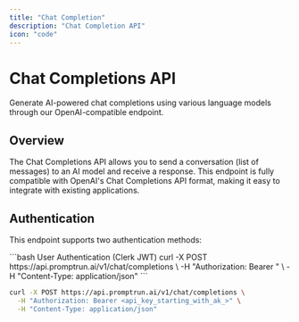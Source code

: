 ```yaml
---
title: "Chat Completion"
description: "Chat Completion API"
icon: "code"
---
```


# Chat Completions API

Generate AI-powered chat completions using various language models through our OpenAI-compatible endpoint.

## Overview

The Chat Completions API allows you to send a conversation (list of messages) to an AI model and receive a response. This endpoint is fully compatible with OpenAI's Chat Completions API format, making it easy to integrate with existing applications.

## Authentication

This endpoint supports two authentication methods:

<CodeGroup>
```bash User Authentication (Clerk JWT)
curl -X POST https://api.promptrun.ai/v1/chat/completions \
  -H "Authorization: Bearer <clerk_jwt_token>" \
  -H "Content-Type: application/json"
```

```bash API Key Authentication
curl -X POST https://api.promptrun.ai/v1/chat/completions \
  -H "Authorization: Bearer <api_key_starting_with_ak_>" \
  -H "Content-Type: application/json"
```

</CodeGroup>
